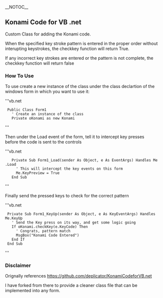 __NOTOC__
==Konami Code for VB .net==
Custom Class for adding the Konami code.

When the specified key stroke pattern is entered in the proper order without interupting keystrokes, the checkkey function will return True.

If any incorrect key strokes are entered or the pattern is not complete, the checkkey function will return false


===How To Use===
To use create a new instance of the class under the class declartion of the windows form in which you want to use it:

'''vb.net
  Public Class Form1
    ' Create an instance of the class
    Private oKonami as new Konami
'''

Then under the Load event of the form, tell it to intercept key presses before the code is sent to the controls

'''vb.net
    Private Sub Form1_Load(sender As Object, e As EventArgs) Handles Me.Load
      ' This will intercept the key events on this form
      Me.KeyPreview = True  
    End Sub
'''

Finally send the pressed keys to check for the correct pattern

'''vb.net
  Private Sub Form1_KeyUp(sender As Object, e As KeyEventArgs) Handles Me.KeyUp
    ' Send the Key press on its way, and get some logic going
    If oKonami.checkKey(e.KeyCode) Then
      ' Congrats, pattern match
      MsgBox("Konami Code Entered")
    End If
  End Sub
'''


===Disclaimer===
Orignally references https://github.com/deplicator/KonamiCodeforVB.net 

I have forked from there to provide a cleaner class file that can be implemented into any form.
